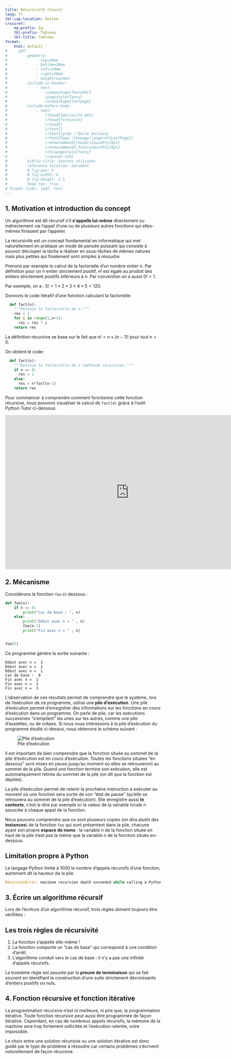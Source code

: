 ---
title: Récursivité (Cours)
lang: fr
tbl-cap-location: bottom
crossref: 
    eq-prefix: Éq.
    tbl-prefix: Tableau
    tbl-title: Tableau
format:
    html: default
#     pdf: 
#         geometry:
#             - top=20mm
#             - bottom=20mm
#             - left=20mm
#             - right=20mm
#             - heightrounded
#         include-in-header:
#             - text:
#                 \usepackage{fancyhdr}
#                 \pagestyle{fancy}
#                 \usepackage{lastpage}
#         include-before-body:
#             - text:
#                 \lhead{Spécialité NSI} 
#                 \rhead{Terminale}
#                 \chead{} 
#                 \cfoot{}
#                 \lfoot{Lycée \'Emile Duclaux}
#                 \rfoot{Page \thepage/\pageref{LastPage}}
#                 \renewcommand{\headrulewidth}{0pt}
#                 \renewcommand{\footrulewidth}{0pt}
#                 \thispagestyle{fancy}
#                 \vspace{-2cm}
#         biblio-title: Sources utilisées
#         reference-location: document
#         # fig-pos: h
#         # fig-width: 4
#         # fig-height: 2.5
#         keep-tex: true
# format-links: [pdf, tex]
---

## 1. Motivation et introduction du concept

Un algorithme est dit récursif s'il **s'appelle lui-même** directement ou
indirectement via l'appel d'une ou de plusieurs autres fonctions qui
elles-mêmes finissent par l'appeler.

La récursivité est un concept fondamental en informatique qui met
naturellement en pratique un mode de pensée puissant qui consiste à
pouvoir découper la tâche à réaliser en sous-tâches de mêmes natures mais
plus petites qui finalement sont simples à résoudre.

Prenons par exemple le calcul de la factorielle d'un nombre entier $n$.  Par
définition pour un $n$ entier strictement positif, $n!$ est égale au
produit des entiers strictement positifs inférieurs à $n$.  Par
convention on a aussi $0! = 1$.

Par exemple, on a : $5!=1\times 2\times 3\times 4\times 5 = 120$.

Donnons le code itératif d'une fonction calculant la factorielle:

```python
  def fact(n):
    """Renvoie la factorielle de n."""
    res = 1
    for i in range(1,n+1):
      res = res * i  
    return res
```

La définition récursive se base sur le fait que $n! = n\times (n-1)!$ pour
tout $n>0$.

On obtient le code:

```python
  def fact(n):
    """Renvoie la factorielle de n (méthode récursive)."""
    if n == 0:
      res = 1
    else:
      res = n*fact(n-1)
    return res
```

Pour commencer à comprendre comment fonctionne cette fonction récursive, nous pouvons visualiser le calcul de `fact(4)` grâce à l'outil Python Tutor ci-dessous.

<iframe width="800" height="500" frameborder="0" src="https://pythontutor.com/iframe-embed.html#code=def%20fact%28n%29%3A%0A%20%20%20%20%22%22%22Renvoie%20la%20factorielle%20de%20n%20%28m%C3%A9thode%20r%C3%A9cursive%29.%22%22%22%0A%20%20%20%20if%20n%20%3D%3D%200%3A%0A%20%20%20%20%20%20res%20%3D%201%0A%20%20%20%20else%3A%0A%20%20%20%20%20%20res%20%3D%20n*fact%28n-1%29%0A%20%20%20%20return%20res%0A%0A%0Aprint%28fact%284%29%29&codeDivHeight=400&codeDivWidth=350&cumulative=false&curInstr=0&heapPrimitives=nevernest&origin=opt-frontend.js&py=3&rawInputLstJSON=%5B%5D&textReferences=false"> </iframe>

## 2. Mécanisme

Considérons la fonction `foo` ci-dessous :

```python
def foo(n):
    if n == 0:
        print("Cas de base : ", n)
    else:
        print("Début avec n = " , n)
        foo(n-1)
        print("Fin avec n = " , n)


foo(3)
```

Ce programme génère la sortie suivante : 

````pycon
Début avec n =  3
Début avec n =  2
Début avec n =  1
Cas de base :  0
Fin avec n =  1
Fin avec n =  2
Fin avec n =  3
````

L'observation de ces résultats permet de comprendre que le système, lors de l'exécution de ce programme, utilise une **pile d'exécution**. Une pile d'exécution permet d'enregistrer des informations sur les fonctions en cours d'exécution dans un programme. On parle de pile, car les exécutions successives "s'empilent" les unes sur les autres, comme une pile d'assiettes, ou de crêpes. Si nous nous intéressons à la pile d'exécution du programme étudié ci-dessus, nous obtenons le schéma suivant :

![Pile d'exécution](pile_recursive.png)

Il est important de bien comprendre que la fonction située au sommet de la pile d'exécution est en cours d'exécution. Toutes les fonctions situées "en dessous" sont mises en pause jusqu'au moment où elles se retrouveront au sommet de la pile. Quand une fonction termine son exécution, elle est automatiquement retirée du sommet de la pile (on dit que la fonction est dépilée).

La pile d'exécution permet de retenir la prochaine instruction à exécuter au moment où une fonction sera sortie de son "état de pause" (qu'elle se retrouvera au sommet de la pile d'exécution). Elle enregistre aussi **le contexte**, c'est-à-dire par exemple ici la valeur de la variable locale $n$ associée à chaque appel de la fonction.

Nous pouvons comprendre que ce sont plusieurs copies (on dira plutôt des **instances**) de la fonction `foo` qui sont présentent dans la pile, chacune ayant son propre **espace de noms** : la variable $n$ de la fonction située en haut de la pile n'est pas la même que la variable $n$ de la fonction située en-dessous.

::: {.callout-warning}
## Limitation propre à Python
Le langage Python limite à 1000 le nombre d'appels récursifs d'une fonction, autrement dit la hauteur de la pile.

```python
RecursionError: maximum recursion depth exceeded while calling a Python object
```
:::

## 3. Écrire un algorithme récursif

Lors de l'écriture d'un algorithme récursif, trois règles doivent toujours être vérifiées :

::: {.callout-important}
## Les trois règles de récursivité
1. La fonction s'appelle elle-même !
2. La fonction comporte un "cas de base" qui correspond à une condition d'arrêt.
3. L'algorithme conduit vers le cas de base : il n'y a pas une infinité d'appels récursifs.
:::

La troisième règle est assurée par la **preuve de terminaison** qui se fait souvent en identifiant la construction d’une suite strictement décroissante d’entiers positifs ou nuls.

## 4. Fonction récursive et fonction itérative

La programmation récursive n'est ni meilleure, ni pire que, la programmation itérative. Toute fonction récursive peut aussi être programmée de façon itérative. Cependant, en cas de nombreux appels récursifs, la mémoire de la machine sera trop fortement sollicitée et l'exécution ralentie, voire impossible.

Le choix entre une solution récursive ou une solution itérative est donc guidé par le type de problème à résoudre car certains problèmes s'écrivent *naturellement* de façon récursive.

